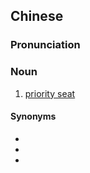 ==Chinese==
{{zh-forms|s=老弱病残孕专座|type=412}}

===Pronunciation===
{{zh-pron
|m=lǎoruòbìngcányùn zhuānzuò
|cat=n
}}

===Noun===
{{zh-noun}}

# [[priority seat]]

====Synonyms====
* {{zh-l|愛心專座}}
* {{zh-l|愛心座位}}
* {{zh-l|博愛座}}